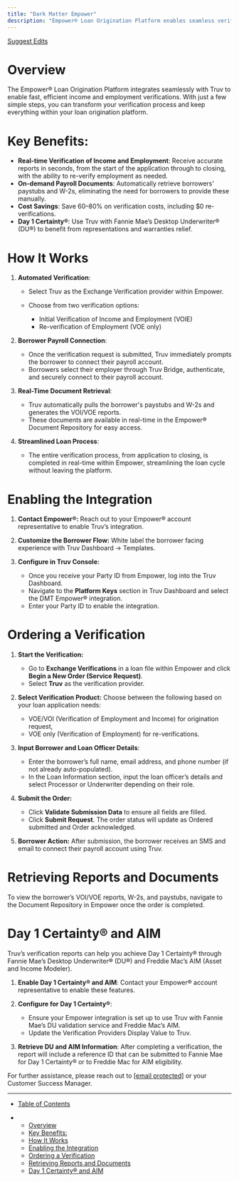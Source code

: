 ```yaml
---
title: "Dark Matter Empower"
description: "Empower® Loan Origination Platform enables seamless verification of income and employment using Truv."
---
```


[Suggest Edits](/edit/dark-matter-empower-integration-guide)

# Overview

The Empower® Loan Origination Platform integrates seamlessly with Truv to enable fast, efficient income and employment verifications. With just a few simple steps, you can transform your verification process and keep everything within your loan origination platform.

# Key Benefits:

* **Real-time Verification of Income and Employment**: Receive accurate reports in seconds, from the start of the application through to closing, with the ability to re-verify employment as needed.
* **On-demand Payroll Documents**: Automatically retrieve borrowers' paystubs and W-2s, eliminating the need for borrowers to provide these manually.
* **Cost Savings**: Save 60–80% on verification costs, including $0 re-verifications.
* **Day 1 Certainty®**: Use Truv with Fannie Mae’s Desktop Underwriter® (DU®) to benefit from representations and warranties relief.

# How It Works

1. **Automated Verification**:

   * Select Truv as the Exchange Verification provider within Empower.

   * Choose from two verification options:

     * Initial Verification of Income and Employment (VOIE)
     * Re-verification of Employment (VOE only)

2. **Borrower Payroll Connection**:

   * Once the verification request is submitted, Truv immediately prompts the borrower to connect their payroll account.
   * Borrowers select their employer through Truv Bridge, authenticate, and securely connect to their payroll account.

3. **Real-Time Document Retrieval**:

   * Truv automatically pulls the borrower's paystubs and W-2s and generates the VOI/VOE reports.
   * These documents are available in real-time in the Empower® Document Repository for easy access.

4. **Streamlined Loan Process**:
   * The entire verification process, from application to closing, is completed in real-time within Empower, streamlining the loan cycle without leaving the platform.

# Enabling the Integration

1. **Contact Empower®:** Reach out to your Empower® account representative to enable Truv’s integration.

2. **Customize the Borrower Flow:** White label the borrower facing experience with Truv Dashboard -> Templates.

3. **Configure in Truv Console:**

   * Once you receive your Party ID from Empower, log into the Truv Dashboard.
   * Navigate to the **Platform Keys** section in Truv Dashboard and select the DMT Empower® integration.
   * Enter your Party ID to enable the integration.

# Ordering a Verification

1. **Start the Verification:**

   * Go to **Exchange Verifications** in a loan file within Empower and click **Begin a New Order (Service Request)**.
   * Select **Truv** as the verification provider.

2. **Select Verification Product:** Choose between the following based on your loan application needs:

   * VOE/VOI (Verification of Employment and Income) for origination request,
   * VOE only (Verification of Employment) for re-verifications.

3. **Input Borrower and Loan Officer Details**:

   * Enter the borrower’s full name, email address, and phone number (if not already auto-populated).
   * In the Loan Information section, input the loan officer’s details and select Processor or Underwriter depending on their role.

4. **Submit the Order:**

   * Click **Validate Submission Data** to ensure all fields are filled.
   * Click **Submit Request**. The order status will update as Ordered submitted and Order acknowledged.

5. **Borrower Action:** After submission, the borrower receives an SMS and email to connect their payroll account using Truv.

# Retrieving Reports and Documents

To view the borrower’s VOI/VOE reports, W-2s, and paystubs, navigate to the Document Repository in Empower once the order is completed.

# Day 1 Certainty® and AIM

Truv’s verification reports can help you achieve Day 1 Certainty® through Fannie Mae’s Desktop Underwriter® (DU®) and Freddie Mac’s AIM (Asset and Income Modeler).

1. **Enable Day 1 Certainty® and AIM**: Contact your Empower® account representative to enable these features.

2. **Configure for Day 1 Certainty®**:

   * Ensure your Empower integration is set up to use Truv with Fannie Mae’s DU validation service and Freddie Mac’s AIM.
   * Update the Verification Providers Display Value to Truv.

3. **Retrieve DU and AIM Information**: After completing a verification, the report will include a reference ID that can be submitted to Fannie Mae for Day 1 Certainty® or to Freddie Mac for AIM eligibility.

For further assistance, please reach out to [\[email protected\]](/cdn-cgi/l/email-protection#b2c1c7c2c2ddc0c6f2c6c0c7c49cd1dddf) or your Customer Success Manager.

***

* [Table of Contents](#)

* * [Overview](#overview)
  * [Key Benefits:](#key-benefits)
  * [How It Works](#how-it-works)
  * [Enabling the Integration](#enabling-the-integration)
  * [Ordering a Verification](#ordering-a-verification)
  * [Retrieving Reports and Documents](#retrieving-reports-and-documents)
  * [Day 1 Certainty® and AIM](#day-1-certainty-and-aim)
